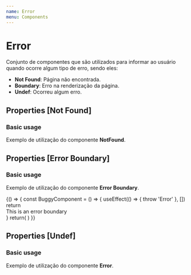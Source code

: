 ```yaml
---
name: Error
menu: Components
---
```



# Error
Conjunto de componentes que são utilizados para informar ao usuário quando ocorre algum tipo de erro, sendo eles:

- **Not Found**: Página não encontrada.
- **Boundary**: Erro na renderização da página.
- **Undef**: Ocorreu algum erro.

## Properties [Not Found]

<Props of={NotFound} />

### Basic usage
Exemplo de utilização do componente **NotFound**.

<Playground>
    <NotFound fallback='/home' />
</Playground>

## Properties [Error Boundary]

<Props of={ErrorBoundary} />

### Basic usage
Exemplo de utilização do componente **Error Boundary**.

<Playground>
	{() => {
		const BuggyComponent = () => {
			useEffect(() => { throw 'Error' }, [])
			return <div style={container}>This is an error boundary</div>
		}
		return(
			<ErrorBoundary>
				<BuggyComponent />
			</ErrorBoundary>
		)
	}}
</Playground>

## Properties [Undef]

<Props of={Error} />

### Basic usage
Exemplo de utilização do componente **Error**.

<Playground>
    <div style={containerWithPadding}>
		<Error style={{
			display: 'grid',
			gridRowGap: '15px',
			color: primaryColor,
			textAlign: 'center'
		}} type={'timelineStart'}/>
	</div>
</Playground>